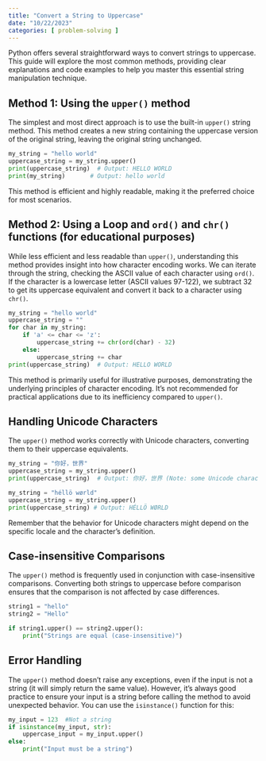 ```yaml
---
title: "Convert a String to Uppercase"
date: "10/22/2023"
categories: [ problem-solving ]
---
```



Python offers several straightforward ways to convert strings to uppercase.  This guide will explore the most common methods, providing clear explanations and code examples to help you master this essential string manipulation technique.


## Method 1: Using the `upper()` method

The simplest and most direct approach is to use the built-in `upper()` string method. This method creates a new string containing the uppercase version of the original string, leaving the original string unchanged.

```python
my_string = "hello world"
uppercase_string = my_string.upper()
print(uppercase_string)  # Output: HELLO WORLD
print(my_string)       # Output: hello world
```

This method is efficient and highly readable, making it the preferred choice for most scenarios.


## Method 2: Using a Loop and `ord()` and `chr()` functions (for educational purposes)

While less efficient and less readable than `upper()`, understanding this method provides insight into how character encoding works.  We can iterate through the string, checking the ASCII value of each character using `ord()`. If the character is a lowercase letter (ASCII values 97-122), we subtract 32 to get its uppercase equivalent and convert it back to a character using `chr()`.

```python
my_string = "hello world"
uppercase_string = ""
for char in my_string:
    if 'a' <= char <= 'z':
        uppercase_string += chr(ord(char) - 32)
    else:
        uppercase_string += char
print(uppercase_string)  # Output: HELLO WORLD
```

This method is primarily useful for illustrative purposes, demonstrating the underlying principles of character encoding.  It's not recommended for practical applications due to its inefficiency compared to `upper()`.


## Handling Unicode Characters

The `upper()` method works correctly with Unicode characters, converting them to their uppercase equivalents.

```python
my_string = "你好，世界"
uppercase_string = my_string.upper()
print(uppercase_string)  # Output: 你好，世界 (Note: some Unicode characters may not have direct uppercase equivalents)

my_string = "héllö wørld"
uppercase_string = my_string.upper()
print(uppercase_string) # Output: HÉLLÖ WØRLD
```

Remember that the behavior for Unicode characters might depend on the specific locale and the character's definition.


##  Case-insensitive Comparisons

The `upper()` method is frequently used in conjunction with case-insensitive comparisons.  Converting both strings to uppercase before comparison ensures that the comparison is not affected by case differences.

```python
string1 = "hello"
string2 = "Hello"

if string1.upper() == string2.upper():
    print("Strings are equal (case-insensitive)")
```


##  Error Handling

The `upper()` method doesn't raise any exceptions, even if the input is not a string (it will simply return the same value).  However, it's always good practice to ensure your input is a string before calling the method to avoid unexpected behavior.  You can use the `isinstance()` function for this:

```python
my_input = 123  #Not a string
if isinstance(my_input, str):
    uppercase_input = my_input.upper()
else:
    print("Input must be a string")
```

